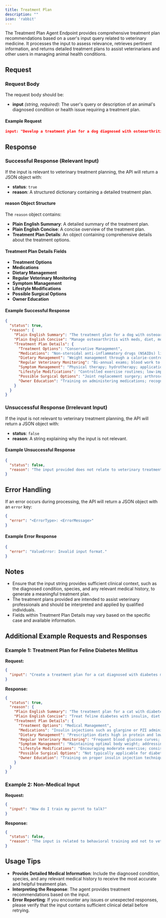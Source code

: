 ```yaml
---
title: Treatment Plan
description: ""
icon: 'rabbit'
---
```


The Treatment Plan Agent Endpoint provides comprehensive treatment plan recommendations based on a user's input query related to veterinary medicine. It processes the input to assess relevance, retrieves pertinent information, and returns detailed treatment plans to assist veterinarians and other users in managing animal health conditions.

## Request

### Request Body
The request body should be:

- **input** *(string, required)*: The user's query or description of an animal's diagnosed condition or health issue requiring a treatment plan.

#### Example Request
```json
input: "Develop a treatment plan for a dog diagnosed with osteoarthritis."
```

## Response

### Successful Response (Relevant Input)
If the input is relevant to veterinary treatment planning, the API will return a JSON object with:

- **status**: `true`
- **reason**: A structured dictionary containing a detailed treatment plan.

#### reason Object Structure
The `reason` object contains:

- **Plain English Summary**: A detailed summary of the treatment plan.
- **Plain English Concise**: A concise overview of the treatment plan.
- **Treatment Plan Details**: An object containing comprehensive details about the treatment options.

#### Treatment Plan Details Fields
- **Treatment Options**
- **Medications**
- **Dietary Management**
- **Regular Veterinary Monitoring**
- **Symptom Management**
- **Lifestyle Modifications**
- **Possible Surgical Options**
- **Owner Education**

#### Example Successful Response
```json
{
  "status": true,
  "reason": {
    "Plain English Summary": "The treatment plan for a dog with osteoarthritis includes a combination of medications like NSAIDs for pain relief, dietary changes to support joint health, regular veterinary check-ups to monitor progress, symptom management including physical therapy, lifestyle modifications like controlled exercise, possible surgical interventions if necessary, and educating the owner on disease management.",
    "Plain English Concise": "Manage osteoarthritis with meds, diet, monitoring, therapy, lifestyle changes, and owner education.",
    "Treatment Plan Details": {
      "Treatment Options": "Conservative Management",
      "Medications": "Non-steroidal anti-inflammatory drugs (NSAIDs) like Carprofen; analgesics like Gabapentin; joint supplements containing glucosamine and chondroitin.",
      "Dietary Management": "Weight management through a calorie-controlled diet; prescription diets formulated for joint support; supplementation with omega-3 fatty acids.",
      "Regular Veterinary Monitoring": "Bi-annual exams; blood work to monitor drug effects; assessment of joint mobility and pain levels.",
      "Symptom Management": "Physical therapy; hydrotherapy; application of heat or cold packs to affected joints.",
      "Lifestyle Modifications": "Controlled exercise routines; low-impact activities; providing orthopedic bedding; environmental modifications to reduce strain (e.g., ramps instead of stairs).",
      "Possible Surgical Options": "Joint replacement surgery; arthroscopy for joint cleaning; osteotomy procedures if indicated.",
      "Owner Education": "Training on administering medications; recognizing signs of pain or progression; importance of adherence to treatment plan; guidance on exercise and activity levels."
    }
  }
}
```

### Unsuccessful Response (Irrelevant Input)
If the input is not relevant to veterinary treatment planning, the API will return a JSON object with:

- **status**: `false`
- **reason**: A string explaining why the input is not relevant.

#### Example Unsuccessful Response
```json
{
  "status": false,
  "reason": "The input provided does not relate to veterinary treatment planning or lacks sufficient context regarding an animal's medical condition requiring a treatment plan."
}
```

## Error Handling
If an error occurs during processing, the API will return a JSON object with an `error` key:
```json
{
  "error": "<ErrorType>: <ErrorMessage>"
}
```

#### Example Error Response
```json
{
  "error": "ValueError: Invalid input format."
}
```

## Notes

- Ensure that the input string provides sufficient clinical context, such as the diagnosed condition, species, and any relevant medical history, to generate a meaningful treatment plan.
- The treatment plans provided are intended to assist veterinary professionals and should be interpreted and applied by qualified individuals.
- Fields within Treatment Plan Details may vary based on the specific case and available information.

## Additional Example Requests and Responses

### Example 1: Treatment Plan for Feline Diabetes Mellitus

**Request:**
```json
{
  "input": "Create a treatment plan for a cat diagnosed with diabetes mellitus."
}
```

**Response:**
```json
{
  "status": true,
  "reason": {
    "Plain English Summary": "The treatment plan for a cat with diabetes mellitus includes insulin therapy, dietary management focused on high-protein and low-carbohydrate diets, regular monitoring of blood glucose levels, managing symptoms through weight control, lifestyle adjustments to increase activity levels, and educating the owner on insulin administration and hypoglycemia signs.",
    "Plain English Concise": "Treat feline diabetes with insulin, diet changes, monitoring, weight control, and owner education.",
    "Treatment Plan Details": {
      "Treatment Options": "Medical Management",
      "Medications": "Insulin injections such as glargine or PZI administered twice daily.",
      "Dietary Management": "Prescription diets high in protein and low in carbohydrates; scheduled feeding times to coincide with insulin administration.",
      "Regular Veterinary Monitoring": "Frequent blood glucose curves; fructosamine tests; monitoring for diabetic complications.",
      "Symptom Management": "Maintaining optimal body weight; addressing any concurrent infections promptly.",
      "Lifestyle Modifications": "Encouraging moderate exercise; consistent daily routines.",
      "Possible Surgical Options": "Not typically applicable for diabetes mellitus.",
      "Owner Education": "Training on proper insulin injection techniques; recognizing signs of hypoglycemia; importance of adherence to treatment schedule; regular veterinary follow-ups."
    }
  }
}
```

### Example 2: Non-Medical Input

**Request:**
```json
{
  "input": "How do I train my parrot to talk?"
}
```

**Response:**
```json
{
  "status": false,
  "reason": "The input is related to behavioral training and not to veterinary treatment planning."
}
```

## Usage Tips

- **Provide Detailed Medical Information**: Include the diagnosed condition, species, and any relevant medical history to receive the most accurate and helpful treatment plan.
- **Interpreting the Response**: The agent provides treatment recommendations based on the input.
- **Error Reporting**: If you encounter any issues or unexpected responses, please verify that the input contains sufficient clinical detail before retrying.
